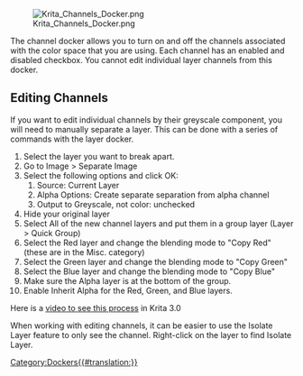[[File:Krita_Channels_Docker.png]]

The channel docker allows you to turn on and off the channels associated with the color space that you are using. Each channel has an enabled and disabled checkbox. You cannot edit individual layer channels from this docker. 

==Editing Channels==

If you want to edit individual channels by their greyscale component, you will need to manually separate a layer. This can be done with a series of commands with the layer docker.

# Select the layer you want to break apart.
# Go to Image > Separate Image
# Select the following options and click OK:
## Source: Current Layer
## Alpha Options: Create separate separation from alpha channel 
## Output to Greyscale, not color: unchecked
# Hide your original layer
# Select All of the new channel layers and put them in a group layer (Layer > Quick Group)
# Select the Red layer and change the blending mode to "Copy Red" (these are in the Misc. category)
# Select the Green layer and change the blending mode  to "Copy Green"
# Select the Blue layer and change the blending mode to "Copy Blue" 
# Make sure the Alpha layer is at the bottom of the group.
# Enable Inherit Alpha for the Red, Green, and Blue layers. 

Here is a [https://www.youtube.com/watch?v=lWuwegJ-mIQ&amp;feature=youtu.be video to see this process ] in Krita 3.0  

When working with editing channels, it can be easier to use the Isolate Layer feature to only see the channel. Right-click on the layer to find Isolate Layer.

[[Category:Dockers{{#translation:}}]]
